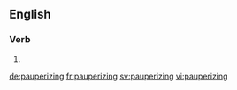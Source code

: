 ==English==

===Verb===
{{head|en}}

# {{present participle of|pauperize|lang=en}}

[[de:pauperizing]]
[[fr:pauperizing]]
[[sv:pauperizing]]
[[vi:pauperizing]]